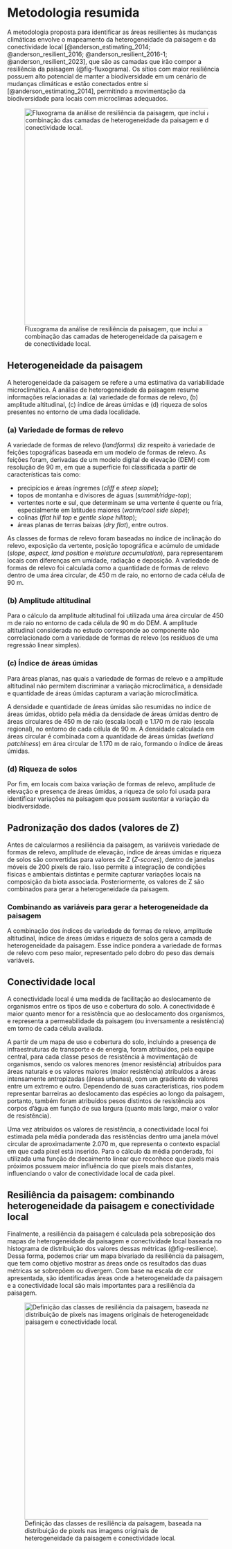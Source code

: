 # Metodologia resumida

A metodologia proposta para identificar as áreas resilientes às mudanças climáticas envolve o mapeamento da heterogeneidade da paisagem e da conectividade local [@anderson_estimating_2014; @anderson_resilient_2016; @anderson_resilient_2016-1; @anderson_resilient_2023], que são as camadas que irão compor a resiliência da paisagem (@fig-fluxograma). Os sítios com maior resiliência possuem alto potencial de manter a biodiversidade em um cenário de mudanças climáticas e estão conectados entre si [@anderson_estimating_2014], permitindo a movimentação da biodiversidade para locais com microclimas adequados.

![Fluxograma da análise de resiliência da paisagem, que inclui a combinação das camadas de heterogeneidade da paisagem e de conectividade local.](figs/Diagrama_metodologia.png){#fig-fluxograma width="500" fig-align="center"}


## Heterogeneidade da paisagem {#diversidade-da-paisagem}

A heterogeneidade da paisagem se refere a uma estimativa da variabilidade microclimática. A análise de heterogeneidade da paisagem resume informações relacionadas a: (a) variedade de formas de relevo, (b) amplitude altitudinal, (c) índice de áreas úmidas e (d) riqueza de solos presentes no entorno de uma dada localidade.


### (a) Variedade de formas de relevo

A variedade de formas de relevo (*landforms*) diz respeito à variedade de feições topográficas baseada em um modelo de formas de relevo. As feições foram, derivadas de um modelo digital de elevação (DEM) com resolução de 90 m, em que  a superfície foi classificada  a partir de características  tais como:

-   precipícios e áreas íngremes (*cliff* e *steep slope*);
-   topos de montanha e divisores de águas (*summit/ridge-top*);
-   vertentes norte e sul, que determinam se uma vertente é quente ou fria, especialmente em latitudes maiores (*warm/cool side slope*);
-   colinas (*flat hill top* e *gentle slope hilltop*);
-   áreas planas de terras baixas (*dry flat*), entre outros.

As classes de formas de relevo foram baseadas no índice de inclinação do relevo, exposição da vertente, posição topográfica e acúmulo de umidade (*slope*, *aspect*, *land position* e *moisture accumulation*), para representarem locais com diferenças em umidade, radiação e deposição. A variedade de formas de relevo foi calculada como a quantidade de formas de relevo dentro de uma área circular, de 450 m de raio, no entorno de cada célula de 90 m.


### (b) Amplitude altitudinal

Para o cálculo da amplitude altitudinal foi utilizada uma área circular de 450 m de raio no entorno de cada célula de 90 m do DEM. A amplitude altitudinal considerada no estudo corresponde ao componente não correlacionado com a variedade de formas de relevo (os resíduos de uma regressão linear simples).


### (c) Índice de áreas úmidas

Para áreas planas, nas quais a variedade de formas de relevo e a amplitude altitudinal não permitem discriminar a variação microclimática, a densidade e quantidade de áreas úmidas capturam a variação microclimática.

A densidade e quantidade de áreas úmidas são resumidas no índice de áreas úmidas, obtido pela média da densidade de áreas úmidas dentro de áreas circulares de 450 m de raio (escala local) e 1.170 m de raio (escala regional), no entorno de cada célula de 90 m. A densidade calculada em áreas circular é combinada com a quantidade de áreas úmidas (*wetland patchiness*) em área circular de 1.170 m de raio, formando o índice de áreas úmidas.


### (d) Riqueza de solos

Por fim, em locais com baixa variação de formas de relevo, amplitude de elevação e presença de áreas úmidas, a riqueza de solo foi usada para identificar variações na paisagem que possam sustentar a variação da biodiversidade.


## Padronização dos dados (valores de Z)

Antes de calcularmos a resiliência da paisagem, as variáveis variedade de formas de relevo, amplitude de elevação, índice de áreas úmidas e riqueza de solos são convertidas para valores de Z (*Z-scores*), dentro de janelas móveis de 200 pixels de raio. Isso permite a integração de condições físicas e ambientais distintas e permite capturar variações locais na composição da biota associada. Posteriormente, os valores de Z são combinados para gerar a heterogeneidade da paisagem.


### Combinando as variáveis para gerar a heterogeneidade da paisagem

A combinação dos índices de variedade de formas de relevo, amplitude altitudinal, índice de áreas úmidas e riqueza de solos gera a camada de heterogeneidade da paisagem. Esse índice pondera a variedade de formas de relevo com peso maior, representado pelo dobro do peso das demais variáveis.


## Conectividade local {#conectividade-local}

A conectividade local é uma medida de facilitação ao deslocamento de organismos entre os tipos de uso e cobertura do solo. A conectividade é maior quanto menor for a resistência que ao deslocamento dos organismos, e representa  a permeabilidade da paisagem (ou inversamente a resistência) em torno de cada célula avaliada. 

A partir de um mapa de uso e cobertura do solo, incluindo a presença de infraestruturas de transporte e de energia, foram atribuídos, pela equipe central, para cada classe pesos de resistência à movimentação de organismos, sendo os valores menores (menor resistência) atribuídos para áreas naturais e os valores maiores (maior resistência) atribuídos a áreas intensamente antropizadas (áreas urbanas), com um gradiente de valores entre um extremo e outro. Dependendo de suas características, rios podem representar barreiras ao deslocamento das espécies ao longo da paisagem, portanto, também foram atribuídos pesos distintos de resistência aos corpos d’água em função de sua largura (quanto mais largo, maior o valor de resistência). 

Uma vez atribuídos os valores de resistência, a conectividade local foi estimada pela média ponderada das resistências dentro uma janela móvel circular de aproximadamente 2.070 m, que representa o contexto espacial em que cada pixel está inserido. Para o cálculo da média ponderada, foi utilizada uma função de decaimento linear que reconhece que pixels mais próximos possuem maior influência do que pixels mais distantes, influenciando o valor de conectividade local de cada pixel.

<!--Nesse contexto, a dispersão teórica de uma espécie (ou processo) a partir de uma célula focal é uma função dos valores de resistência das células vizinhas e suas distâncias com relação à célula focal, até uma distância máxima de 3 km. A nota de conectividade local para uma célula é igual à área de dispersão, levando em conta a resistência dividida pela área de dispersão teórica se não houvesse resistência. -->

<!-- Esse item foi movido mais para cima; fiquei na dúvida se calculamos valores de Z para a camada de conectividade local. Acho que não...

## Padronização dos dados (*Z*-*scores*)

Antes de calcularmos a resiliência da paisagem, as variáveis variedade de formas de relevo, amplitude de elevação, índice de áreas úmidas, riqueza de solos e conectividade local são convertidas para valores de Z (*Z-scores*), assumindo as médias e desvios padrões dentro de janelas móveis de 200 pixels de raio. Isso garante a inclusão de condições físicas e ambientais distintas e permite capturar variações locais na composição da biota associada. Posteriomente, os valores de Z são combinados em heterogeneidade da paisagem.
-->

<!-- movido para outro item
## Conectividade: análise de circuitos

Calculamos a conectividade baseada em teoria de circuitos [@mcrae_isolation_2006] utilizando a implementação de Omniscape para Julia [@hall_circuitscape_2021; @landau_omniscapejl_2021].

Como base para estas análises, utilizamos:

+ o raster de resistência utilizado como base para a conectividade local;
+ um raio da área de interesse de 210 pixels (~19km);
+ agrupamentos de 21 pixels de interesse para a janela móvel (~1.9km).

O raio da área de interesse é o raio de busca ou tamanho da janela móvel circular. O tamanho da janela foi equivalente ao utilizado no cálculo dos Z scores (200 pixels), o valor é levemente diferente devido à limitação do tamanho do bloco central da janela ser um número ímpar de pixels (agrupamento de 21) e segundo @landau_omniscapejl_2021 esse valor não deve ultrapassar 10% do raio.

Consideramos o uso de _kernel_ sobre a superfície de resistência como entrada para o Omniscape, entretanto, os resultados da análise com _kernel_ diluíram muito corredores e passagens menores, por conta da natureza de suavização da superfície de resistência pelo _kernel_. Dessa maneira, ao utilizar a resistência sem _kernel_ como entrada, preservamos estruturas espaciais menores, mas importantes para a conectividade da paisagem.

O _output_ do Omniscape são três arquivos de conectividade relacionados:

+ `flow_current` é o fluxo que aconteceria sem levar em conta a camada de resistência. Ele leva em conta a configuração espacial da paisagem (estreitos, barras) e dos pixels de baixa resistência de origem. Nem todo pixel é _source_ pixel, mas a corrente que entra em cada pixel de baixa resistência entra sem resistência. Flow current é usado como um "modelo nulo" de conectividade.
+ `cummulative_current` é a corrente acumulada, levando em conta a configuração espacial e os valores de resistência.
+ `normalized_current` equivale a $\frac{cumulative\_current}{flow\_current}$
e controla o efeito da configuração espacial do cálculo de conectividade.
-->

## Resiliência da paisagem: combinando heterogeneidade da paisagem e conectividade local

Finalmente, a resiliência da paisagem é calculada pela sobreposição dos mapas de heterogeneidade da paisagem e conectividade local baseada no histograma de distribuição dos valores dessas métricas (@fig-resilience). Dessa forma, podemos criar um mapa bivariado da resiliência da paisagem, que tem como objetivo mostrar as áreas onde os resultados das duas métricas se sobrepõem ou divergem. Com base na escala de cor apresentada, são identificadas áreas onde a heterogeneidade da paisagem e a conectividade local são mais importantes para a resiliência da paisagem.


![Definição das classes de resiliência da paisagem, baseada na distribuição de pixels nas imagens originais de heterogeneidade da paisagem e conectividade local.](figs/resilience_def.png){#fig-resilience width="500" fig-align="center"}
